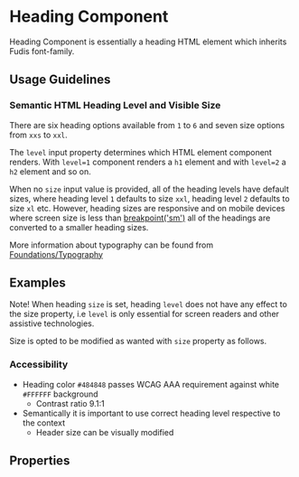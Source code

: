 
<Meta title="Components/Typography/Heading" />

# Heading Component

Heading Component is essentially a heading HTML element which inherits Fudis font-family.

## Usage Guidelines

### Semantic HTML Heading Level and Visible Size

There are six heading options available from `1` to `6` and seven size options from `xxs` to `xxl`.

The `level` input property determines which HTML element component renders. With `level=1` component renders a `h1` element and with `level=2` a `h2` element and so on.

When no `size` input value is provided, all of the heading levels have default sizes, where heading level `1` defaults to size `xxl`, heading level `2` defaults to size `xl` etc. However, heading sizes are responsive and on mobile devices where screen size is less than [breakpoint('sm')](/docs/foundations-breakpoints--documentation#breakpoint-mixins) all of the headings are converted to a smaller heading sizes.

More information about typography can be found from [Foundations/Typography](/docs/foundations-typography--documentation)

## Examples

Note! When heading `size` is set, heading `level` does not have any effect to the size property, i.e `level` is only essential for screen readers and other assistive technologies.

Size is opted to be modified as wanted with `size` property as follows.

<Canvas of={HeadingStories.AllVariants}></Canvas>

### Accessibility

- Heading color `#484848` passes WCAG AAA requirement against white `#FFFFFF` background
  - Contrast ratio 9.1:1
- Semantically it is important to use correct heading level respective to the context
  - Header size can be visually modified

## Properties

<ArgTypes of={HeadingComponent} />
